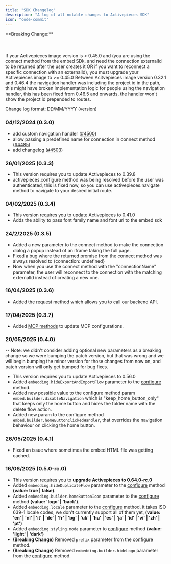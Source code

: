 ```yaml
---
title: "SDK Changelog"
description: "A log of all notable changes to Activepieces SDK"
icon: "code-commit"
---
```




<Warning>
**Breaking Change:** <br></br> <br></br> If your Activepieces image version is < 0.45.0 and (you are using the connect method from the embed SDk, and need the connection externalId to be returned after the user creates it OR if you want to reconnect a specific connection with an externalId), you must upgrade your Activepieces image to >= 0.45.0
</Warning>

<Warning> 
 Between Acitvepieces image version 0.32.1 and 0.46.4 the navigation handler was including the project id in the path, this might have broken implementation logic for people using the navigation handler, this has been fixed from 0.46.5 and onwards, the handler won't show the project id prepended to routes.
</Warning>

Change log format: DD/MM/YYYY (version)

### 04/12/2024 (0.3.0)


- add custom navigation handler ([#4500](https://github.com/activepieces/activepieces/pull/4500))
- allow passing a predefined name for connection in connect method ([#4485](https://github.com/activepieces/activepieces/pull/4485))
- add changelog ([#4503](https://github.com/activepieces/activepieces/pull/4503))


### 26/01/2025 (0.3.3)

- This version requires you to update Activepieces to 0.39.8
- activepieces.configure method was being resolved before the user was authenticated, this is fixed now, so you can use activepieces.navigate method to navigate to your desired initial route.


### 04/02/2025 (0.3.4)

- This version requires you to update Activepieces to 0.41.0
- Adds the ability to pass font family name and font url to the embed sdk


### 24/2/2025 (0.3.5)
- Added a new parameter to the connect method to make the connection dialog a popup instead of an iframe taking the full page.
- Fixed a bug where the returned promise from the connect method was always resolved to \{connection: undefined\}
- Now when you use the connect method with the "connectionName" parameter, the user will reconnect to the connection with the matching externalId instead of creating a new one.


### 16/04/2025 (0.3.6)
- Added the [request](./sdk-server-requests) method which allows you to call our backend API.

### 17/04/2025 (0.3.7)
- Added [MCP methods](./mcps) to update MCP configurations.


### 20/05/2025 (0.4.0)

-- Note: we didn't consider adding optional new parameters as a breaking change so we were bumping the patch version, but that was wrong and we will begin bumping the minor version for those changes from now on, and patch version will only get bumped for bug fixes.
- This version requires you to update Activepieces to 0.56.0
- Added `embedding.hideExportAndImportFlow` parameter to the [configure](./embed-builder#configure-parameters) method.
- Added new possible value to the configure method param `embed.builder.disableNavigation` which is "keep_home_button_only" that keeps only the home button and hides the folder name with the delete flow action. 
- Added new param to the configure method `embed.builder.homeButtonClickedHandler`, that overrides the navigation behaviour on clicking the home button. 


### 26/05/2025 (0.4.1)
- Fixed an issue where sometimes the embed HTML file was getting cached.


### 16/06/2025 (0.5.0-rc.0)
- This version requires you to **upgrade Activepieces to [0.64.0-rc.0](https://github.com/activepieces/activepieces/pkgs/container/activepieces)**
- Added `embedding.hideDuplicateFlow` parameter to the [configure](./embed-builder#configure-parameters) method **(value: true | false)**. 
- Added `embedding.builder.homeButtonIcon` parameter to the [configure](./embed-builder#configure-parameters) method **(value: 'logo' | 'back')**. 
- Added `embedding.locale` parameter to the [configure](./embed-builder#configure-parameters) method, it takes ISO 639-1 locale codes, we don't currently support all of them yet, **(value: 'en' | 'nl' | 'it' | 'de' | 'fr' | 'bg' | 'uk' | 'hu' | 'es' | 'ja' | 'id' | 'vi' | 'zh' | 'pt')**
- Added `embedding.styling.mode` parameter to [configure](./embed-builder#configure-parameters) method **(value: 'light' | 'dark')**
- **(Breaking Change)** Removed `prefix` parameter from the [configure](./embed-builder#configure-parameters) method. 
- **(Breaking Change)** Removed `embedding.builder.hideLogo` parameter from the [configure](./embed-builder#configure-parameters) method. 